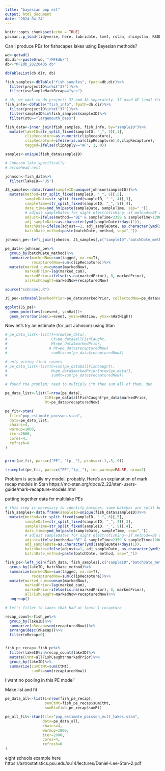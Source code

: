 ```yaml
---
title: "bayesian pop est"
output: html_document
date: "2024-04-24"
---
```


```r
knitr::opts_chunk$set(echo = TRUE)
pacman::p_load(tidyverse, here, lubridate, lme4, rstan, shinystan, RSQLite, MFEUtilities)

```

Can I produce PEs for fishscapes lakes using Bayesian methods?

```r
wd<-getwd()
db.dir<-paste0(wd, "/MFEdb/")
db<-"MFEdb_20220405.db"

dbTableList(db.dir, db)

fish_samples<-dbTable("fish_samples", fpath=db.dir)%>%
  filter(projectID%in%c("37"))%>%
  filter(useSampleMarkRecap=="yes")

# ok, we want to do projects 37 and 38 separately. 37 used AF (anal fin) tags, 38 used PIT tags
fish_info<-dbTable("fish_info", fpath=db.dir)%>%
  filter(projectID%in%c("37"))%>%
  filter(sampleID%in%fish_samples$sampleID)%>%
  filter(otu=="largemouth_bass")

fish_data<-inner_join(fish_samples, fish_info, by="sampleID")%>%
  mutate(lakeID=str_split_fixed(sampleID, "_", 2)[,1],
         clipRecapture=as.numeric(clipRecapture),
         clipRecapture=ifelse(is.na(clipRecapture),0,clipRecapture),
         tagged=ifelse(clipApply=="AF", 1, 0))

samples<-unique(fish_data$sampleID)

```

```r
# Johnson lake specifically
# arrowhead next

johnson<-fish_data%>%
  filter(lakeID=="JS")

JS_samples<-data.frame(sampleID=unique(johnson$sampleID))%>%
  mutate(method=str_split_fixed(sampleID, "_", 6)[,5],
         sampleDate=str_split_fixed(sampleID, "_", 4)[,3],
         sampleTime=str_split_fixed(sampleID, "_", 5)[,4],
         date_time=ymd_hm(paste(sampleDate, sampleTime, sep="_")),
         # adjust sampleDates for night electrofishing--if method==BE and sampleTime is in the evening before midnight, add one day to date.
         adjust=ifelse(method=="BE" & sampleTime<2359 & sampleTime>1200, 1, 0),
         adj_sampleDate=as.character(ymd(sampleDate)+days(1)),
         batchDate=ifelse(adjust==1, adj_sampleDate, as.character(ymd(sampleDate))),
         batchDate_method=paste(batchDate, method, sep="_"))

johnson_pe<-left_join(johnson, JS_samples[,c("sampleID","batchDate_method")], by="sampleID")

pe_data<-johnson_pe%>%
  group_by(batchDate_method)%>%
  summarize(markedNow=sum(tagged, na.rm=T),
            recapturedNow=sum(clipRecapture))%>%
  mutate(marked_cum=cumsum(markedNow),
         markedPrior=lag(marked_cum),
         markedPrior=ifelse(is.na(markedPrior), 0, markedPrior),
         allFishCaught=markedNow+recapturedNow)

source("schnabel.R")

JS_pe<-schnabel(markedPrior=pe_data$markedPrior, collectedNow=pe_data$allFishCaught, recapturedNow=pe_data$recapturedNow)

ggplot(JS_pe)+
  geom_point(aes(x=event, y=nHat))+
  geom_errorbar(aes(x=event, ymin=nHatLow, ymax=nHatHigh))

```
Now let's try an estimate (for just Johnson) using Stan

```r
# pe_data_list<-list(T=nrow(pe_data),
#                    Ct=pe_data$allFishCaught,
#                    Mt=pe_data$markedPrior,
#                   # Rt=pe_data$recapturedNow)
#                    sumRt=sum(pe_data$recapturedNow))

# only giving final counts
# pe_data_list<-list(C=sum(pe_data$allFishCaught),
#                    M=pe_data$markedPrior[nrow(pe_data)],
#                    sumRt=sum(pe_data$recapturedNow))

# found the problem; need to multiply C*M then sum all of them, duh

pe_data_list<-list(T=nrow(pe_data),
                  CtMt=pe_data$allFishCaught*pe_data$markedPrior,
                  Rt=pe_data$recapturedNow)

pe_fit<-stan(
  file="pop_estimate_poisson.stan",
  data=pe_data_list,
  chains=4,
  warmup=1000,
  iter=2000,
  cores=4,
  refresh=0
)


print(pe_fit, pars=c("PE", "lp__"), probs=c(.1,.5,.9))

traceplot(pe_fit, pars=c("PE","lp__"), inc_warmup=FALSE, nrow=2)

```

Problem is actually my model, probably. 
Here's an explanation of mark recap models in Stan https://mc-stan.org/docs/2_22/stan-users-guide/mark-recapture-models.html 


putting together data for multilake PEs

```r
# this step is necessary to identify batches. some batches are split between dates because they happened overnight. Date is therefore not a good indicator of batch.
fish_samples<-data.frame(sampleID=unique(fish_data$sampleID))%>%
  mutate(method=str_split_fixed(sampleID, "_", 6)[,5],
         sampleDate=str_split_fixed(sampleID, "_", 4)[,3],
         sampleTime=str_split_fixed(sampleID, "_", 5)[,4],
         date_time=ymd_hm(paste(sampleDate, sampleTime, sep="_")),
         # adjust sampleDates for night electrofishing--if method==BE and sampleTime is in the evening before midnight, add one day to date.
         adjust=ifelse(method=="BE" & sampleTime<2359 & sampleTime>1200, 1, 0),
         adj_sampleDate=as.character(ymd(sampleDate)+days(1)),
         batchDate=ifelse(adjust==1, adj_sampleDate, as.character(ymd(sampleDate))),
         batchDate_method=paste(batchDate, method, sep="_"))

fish_pe<-left_join(fish_data, fish_samples[,c("sampleID","batchDate_method")], by="sampleID")%>%
  group_by(lakeID, batchDate_method)%>%
  summarize(markedNow=sum(tagged, na.rm=T),
            recapturedNow=sum(clipRecapture))%>%
  mutate(marked_cum=cumsum(markedNow),
         markedPrior=lag(marked_cum),
         markedPrior=ifelse(is.na(markedPrior), 0, markedPrior),
         allFishCaught=markedNow+recapturedNow)%>%
  ungroup()

# let's filter to lakes that had at least 1 recapture

recap_count<-fish_pe%>%
  group_by(lakeID)%>%
  summarize(nRecap=sum(recapturedNow))%>%
  arrange(desc(nRecap))%>%
  filter(nRecap>0)


fish_pe_recap<-fish_pe%>%
  filter(lakeID%in%recap_count$lakeID)%>%
  mutate(CtMt=allFishCaught*markedPrior)%>%
  group_by(lakeID)%>%
  summarize(sumCtMt=sum(CtMt),
            sumRt=sum(recapturedNow))

```

I want no pooling in this PE model'

Make list and fit
```r
pe_data_all<-list(L=nrow(fish_pe_recap),
                  sumCtMt=fish_pe_recap$sumCtMt,
                  sumRt=fish_pe_recap$sumRt)

pe_all_fit<-stan(file="pop_estimate_poisson_mult_lakes.stan",
                 data=pe_data_all,
                 chains=4,
                 warmup=1000,
                 iter=2000,
                 cores=4,
                 refresh=0
)
```
eight schools example here https://astrostatistics.psu.edu/su14/lectures/Daniel-Lee-Stan-2.pdf 
